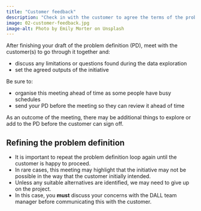 ```yaml
---
title: "Customer feedback"
description: "Check in with the customer to agree the terms of the problem definition and gain further understanding of the problem."
image: 02-customer-feedback.jpg
image-alt: Photo by Emily Morter on Unsplash
---
```


After finishing your draft of the problem definition (PD), meet with the customer(s) to go through it together and:

- discuss any limitations or questions found during the data exploration
- set the agreed outputs of the initiative

Be sure to:

- organise this meeting ahead of time as some people have busy schedules
- send your PD before the meeting so they can review it ahead of time

As an outcome of the meeting, there may be additional things to explore or add to the PD before the customer can sign off.

## Refining the problem definition
- It is important to repeat the problem definition loop again until the customer is happy to proceed.
- In rare cases, this meeting may highlight that the initiative may not be possible in the way that the customer initially intended.
- Unless any suitable alternatives are identified, we may need to give up on the project.
- In this case, you **must** discuss your concerns with the DALL team manager before communicating this with the customer.